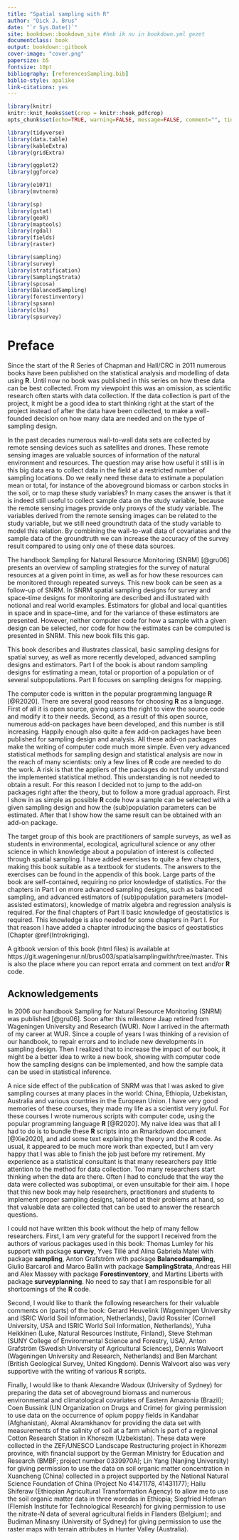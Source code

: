 ```yaml
---
title: "Spatial sampling with R"
author: "Dick J. Brus"
date: "`r Sys.Date()`"
site: bookdown::bookdown_site #heb ik nu in bookdown.yml gezet
documentclass: book
output: bookdown::gitbook
cover-image: "cover.png"
papersize: b5
fontsize: 10pt
bibliography: [referencesSampling.bib]
biblio-style: apalike
link-citations: yes
---
```


```r
library(knitr)
knitr::knit_hooks$set(crop = knitr::hook_pdfcrop)
opts_chunk$set(echo=TRUE, warning=FALSE, message=FALSE, comment="", tidy=FALSE, crop=TRUE, out.width="80%", dpi=300, fig.width=7, fig.asp=1, fig.align="center")
```

```r
library(tidyverse)
library(data.table)
library(kableExtra)
library(gridExtra)

library(ggplot2)
library(ggforce)

library(e1071)
library(mvtnorm)

library(sp)
library(gstat)
library(geoR)
library(maptools)
library(rgdal)
library(fields)
library(raster)

library(sampling)
library(survey)
library(stratification)
library(SamplingStrata)
library(spcosa)
library(BalancedSampling)
library(forestinventory)
library(spsann)
library(clhs)
library(spsurvey)
```
\frontmatter

# Preface {-}

Since the start of the R Series of Chapman and Hall/CRC in 2011 numerous books have been published on the statistical analysis and modelling of data using **R**. Until now no book was published in this series on how these data can be best collected. From my viewpoint this was an omission, as scientific research often starts with data collection. If the data collection is part of the project, it might be a good idea to start thinking right at the start of the project instead of after the data have been collected, to make a well-founded decision on how many data are needed and on the type of sampling design. 

In the past decades numerous wall-to-wall data sets are collected by remote sensing devices such as satellites and drones. These remote sensing images are valuable sources of information of the natural environment and resources. The question may arise how useful it still is in this big data era to collect data in the field at a restricted number of sampling locations. Do we really need these data to estimate a population mean or total, for instance of the aboveground biomass or carbon stocks in the soil, or to map these study variables? In many cases the answer is that it is indeed still useful to collect sample data on the study variable, because the remote sensing images provide only proxys of the study variable. The variables derived from the remote sensing images can be related to the study variable, but we still need groundtruth data of the study variable to model this relation. By combining the wall-to-wall data of covariates and the sample data of the groundtruth we can increase the accuracy of the survey result compared to using only one of these data sources.

The handbook Sampling for Natural Resource Monitoring (SNRM) [@gru06] presents an overview of sampling strategies for the survey of natural resources at a given point in time, as well as for how these resources can be monitored through repeated surveys. This new book can be seen as a follow-up of SNRM. In SNRM spatial sampling designs for survey and space--time designs for monitoring are described and illustrated with notional and real world examples. Estimators for global and local quantities in space and in space--time, and for the variance of these estimators are presented. However, neither computer code for how a sample with a given design can be selected, nor code for how the estimates can be computed is presented in SNRM. This new book fills this gap.

This book describes and illustrates classical, basic sampling designs for spatial survey, as well as more recently developed, advanced sampling designs and estimators. Part I of the book is about random sampling designs for estimating a mean, total or proportion of a population or of several subpopulations. Part II focuses on sampling designs for mapping.

The computer code is written in the popular programming language **R** [@R2020]. There are several good reasons for choosing **R** as a language. First of all it is open source, giving users the right to view the source code and modify it to their needs. Second, as a result of this open source, numerous add-on packages have been developed, and this number is still increasing. Happily enough also quite a few add-on packages have been published for sampling design and analysis. All these add-on packages make the writing of computer code much more simple. Even very advanced statistical methods for sampling design and statistical analysis are now in the reach of many scientists: only a few lines of **R** code are needed to do the work. A risk is that the appliers of the packages do not fully understand the implemented statistical method. This understanding is not needed to obtain a result. For this reason I decided not to jump to the add-on packages right after the theory, but to follow a more gradual approach. First I show in as simple as possible **R** code how a sample can be selected with a given sampling design and how the (sub)population parameters can be estimated. After that I show how the same result can be obtained with an add-on package.

The target group of this book are practitioners of sample surveys, as well as students in environmental, ecological, agricultural science or any other science in which knowledge about a population of interest is collected through spatial sampling. I have added exercises to quite a few chapters, making this book suitable as a textbook for students. The answers to the exercises can be found in the appendix of this book. Large parts of the book are self-contained, requiring no prior knowledge of statistics. For the chapters in Part I on more advanced sampling designs, such as balanced sampling, and advanced estimators of (sub)population parameters (model-assisted estimators), knowledge of matrix algebra and regression analysis is required. For the final chapters of Part II basic knowledge of geostatistics is required. This knowledge is also needed for some chapters in Part I. For that reason I have added a chapter introducing the basics of geostatistics (Chapter \@ref{Introkriging). 

A gitbook version of this book (html files) is available at https://git.wageningenur.nl/brus003/spatialsamplingwithr/tree/master. This is also the place where you can report errata and comment on text and/or **R** code. 

<!-- Mention **R** package **SPSRBook** with the data files used in this book and some **R** functions. Package **SPSRBook** is not available on CRAN. It must be installed with remotes::github(...) -->

## Acknowledgements {-}

In 2006 our handbook Sampling for Natural Resource Monitoring (SNRM) was published [@gru06]. Soon after this milestone Jaap retired from Wageningen University and Research (WUR). Now I arrived in the aftermath of my career at WUR. Since a couple of years I was thinking of a revision of our handbook, to repair errors and to include new developments in sampling design. Then I realized that to increase the impact of our book, it might be a better idea to write a new book, showing with computer code how the sampling designs can be implemented, and how the sample data can be used in statistical inference.

A nice side effect of the publication of SNRM was that I was asked to give sampling courses at many places in the world: China, Ethiopia, Uzbekistan, Australia and various countries in the European Union. I have very good memories of these courses, they made my life as a scientist very joyful. For these courses I wrote numerous scripts with computer code, using the popular programming language **R** [@R2020]. My naive idea was that all I had to do is to bundle these **R** scripts into an Rmarkdown document [@Xie2020], and add some text explaining the theory and the **R** code. As usual, it appeared to be much more work than expected, but I am very happy that I was able to finish the job just before my retirement. My experience as a statistical consultant is that many researchers pay little attention to the method for data collection. Too many researchers start thinking when the data are there. Often I had to conclude that the way the data were collected was suboptimal, or even unsuitable for their aim. I hope that this new book may help researchers, practitioners and students to implement proper sampling designs, tailored at their problems at hand, so that valuable data are collected that can be used to answer the research questions.

I could not have written  this book without the help of many fellow researchers. First, I am very grateful for the support I received from the authors of various packages used in this book: Thomas Lumley for his support with package **survey**, Yves Till&eacute; and Alina Gabriela Matei with package **sampling**, Anton Grafstr&ouml;m with package **Balancedsampling**, Giulio Barcaroli and Marco Ballin with package **SamplingStrata**, Andreas Hill and Alex Massey with package **Forestinventory**, and Martins Liberts with package **surveyplanning**. No need to say that I am responsible for all shortcomings of the **R** code. 

Second, I would like to thank the following researchers for their valuable comments on (parts) of the book: Gerard Heuvelink (Wageningen University and ISRIC World Soil Information, Netherlands), David Rossiter (Cornell University, USA and ISRIC World Soil Information, Netherlands), Yuha Heikkinen (Luke, Natural Resources Institute, Finland), Steve Stehman (SUNY College of Environmental Science and Forestry, USA), Anton Grafstr&ouml;m (Swedish University of Agricultural Sciences), Dennis Walvoort (Wageningen University and Research, Netherlands) and Ben Marchant (British Geological Survey, United Kingdom). Dennis Walvoort also was very supportive with the writing of various **R** scripts.
<!--and the **R** package of this book **SPSRBook**. -->

Finally, I  would like to thank Alexandre Wadoux (University of Sydney) for preparing the data set of aboveground biomass and numerous environmental and climatological covariates of Eastern Amazonia (Brazil); Coen Bussink (UN Organization on Drugs and Crime) for giving permission to use data on the occurrence of opium poppy fields in Kandahar (Afghanistan), Akmal Akramkhanov for providing the data set with measurements of the salinity of soil at a farm which is part of a regional Cotton Research
Station in Khorezm (Uzbekistan). These data were collected in the ZEF/UNESCO Landscape Restructuring project in Khorezm province, with financial support by the German Ministry for Education and Research (BMBF; project number 0339970A); Lin Yang (Nanjing University) for giving permission to use the data on soil organic matter concentration in Xuancheng (China) collected in a project supported by the National Natural Science Foundation of China (Project No 41471178, 41431177); Hailu Shiferaw (Ethiopian Agricultural Transformation Agency)  to allow me to use the soil organic matter data in three woredas in Ethiopia; Siegfried Hofman (Flemish Institute for Technological Research) for giving permission to use the nitrate-N data of several agricultural fields in Flanders (Belgium); and Budiman Minasny (University of Sydney) for giving permission to use the raster maps with terrain attributes in Hunter Valley (Australia).




\mainmatter
